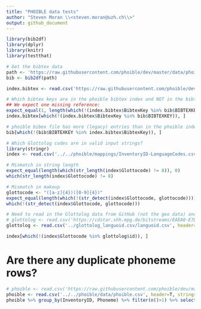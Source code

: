 ```yaml
---
title: "PHOIBLE data tests"
author: "Steven Moran \\<steven.moran@uzh.ch\\>"
output: github_document
---
```

  
```r
library(bib2df)
library(dplyr)
library(knitr)
library(testthat)
```

```r
# Get the bibtex data
path <- 'https://raw.githubusercontent.com/phoible/dev/master/data/phoible-references.bib'
bib <- bib2df(path)
```

```r
index.bibtex <- read.csv('https://raw.githubusercontent.com/phoible/dev/master/mappings/InventoryID-Bibtex.csv', header=T, stringsAsFactors = F)
```

```r
# Which bibtex keys are in the phoible bibtex index and NOT in the bibtex file?
## We expect one missing reference:
expect_equal(1, length(which(!(index.bibtex$BibtexKey %in% bib$BIBTEXKEY))))
index.bibtex[which(!(index.bibtex$BibtexKey %in% bib$BIBTEXKEY)), ]
```

```r
# phoible bibex file has more (legacy) entries than in the phoible index
bib[which(!(bib$BIBTEXKEY %in% index.bibtex$BibtexKey)), ]
```

```r
# Which Glottolog codes are in valid input strings?
library(stringr)
index <- read.csv('../../phoible/mappings/InventoryID-LanguageCodes.csv', header=T, stringsAsFactors = F)

# Mismatch in string length
expect_equal(length(which(str_length(index$Glottocode) != 8)), 0)
which(str_length(index$Glottocode) != 8)

# Mismatch in makeup
glottocode <- "([a-z]{4})([0-9]{4})"
expect_equal(length(which(!(str_detect(index$Glottocode, glottocode)))), 0)
which(!(str_detect(index$Glottocode, glottocode)))
```

```r
# Need to read in the Glottolog data from GitHub (not the geo data) and check the Glottolog codes (and then update the update index page)
# glottolog <- read.csv('https://cdstar.shh.mpg.de/bitstreams/EAEA0-E7DE-FA06-8817-0/languages_and_dialects_geo.csv', header=T, stringsAsFactors = F)
glottolog <- read.csv('../glottolog_languoid.csv/languoid.csv', header=T, stringsAsFactors = F)

index[which(!(index$Glottocode %in% glottolog$id)), ]

```

<!--
## load(url('https://raw.githubusercontent.com/phoible/dev/refactor-agg/data/phoible-by-phoneme.RData'))
-->

# Are there any duplicate phoneme rows?

```r
# phoible <- read.csv('https://raw.githubusercontent.com/phoible/dev/master/data/phoible.csv', header=T, stringsAsFactors = F)
phoible <- read.csv('../../phoible/data/phoible.csv', header=T, stringsAsFactors = F)
phoible %>% group_by(InventoryID, Phoneme) %>% filter(n()>1) %>% select(InventoryID, Glottocode, Phoneme, Source)
````

